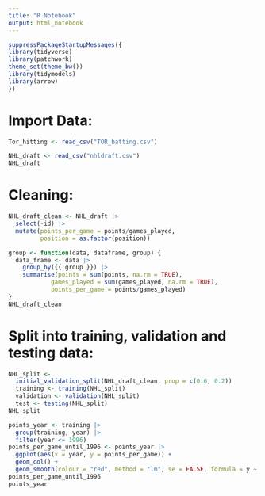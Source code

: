 ```yaml
---
title: "R Notebook"
output: html_notebook
---
```


```r
suppressPackageStartupMessages({
library(tidyverse)
library(patchwork)
theme_set(theme_bw())
library(tidymodels)
library(arrow)
})
```

# Import Data:

```r
Tor_hitting <- read_csv("TOR_batting.csv")
```

```r
NHL_draft <- read_csv("nhldraft.csv")
NHL_draft
```

# Cleaning:

```r
NHL_draft_clean <- NHL_draft |>
  select(-id) |>
  mutate(points_per_game = points/games_played,
         position = as.factor(position))

group <- function(data, dataframe, group) {
  data_frame <- data |>
    group_by({{ group }}) |>
    summarise(points = sum(points, na.rm = TRUE),
            games_played = sum(games_played, na.rm = TRUE),
            points_per_game = points/games_played)
}
NHL_draft_clean
```

# Split into training, validation and testing data:

```r
NHL_split <- 
  initial_validation_split(NHL_draft_clean, prop = c(0.6, 0.2))
  training <- training(NHL_split)
  validation <- validation(NHL_split)
  test <- testing(NHL_split)
NHL_split
```

```r
points_year <- training |>
  group(training, year) |>
  filter(year <= 1996)
points_per_game_until_1996 <- points_year |>
  ggplot(aes(x = year, y = points_per_game)) +
  geom_col() +
  geom_smooth(colour = "red", method = "lm", se = FALSE, formula = y ~ x)
points_per_game_until_1996
points_year
```
